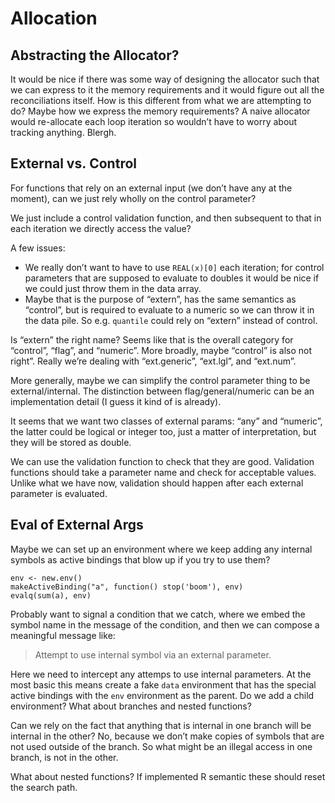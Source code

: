 # Allocation

## Abstracting the Allocator?

It would be nice if there was some way of designing the allocator such that we
can express to it the memory requirements and it would figure out all the
reconciliations itself.  How is this different from what we are attempting to
do?  Maybe how we express the memory requirements?  A naive allocator would
re-allocate each loop iteration so wouldn't have to worry about tracking
anything.  Blergh.


## External vs. Control

For functions that rely on an external input (we don't have any at the moment),
can we just rely wholly on the control parameter?

We just include a control validation function, and then subsequent to that in
each iteration we directly access the value?

A few issues:

* We really don't want to have to use `REAL(x)[0]` each iteration; for control
  parameters that are supposed to evaluate to doubles it would be nice if we
  could just throw them in the data array.
* Maybe that is the purpose of "extern", has the same semantics as "control",
  but is required to evaluate to a numeric so we can throw it in the data pile.
  So e.g. `quantile` could rely on "extern" instead of control.

Is "extern" the right name?  Seems like that is the overall category for
"control", "flag", and "numeric".  More broadly, maybe "control" is also not
right".  Really we're dealing with "ext.generic", "ext.lgl", and "ext.num".

More generally, maybe we can simplify the control parameter thing to be
external/internal.  The distinction between flag/general/numeric can be an
implementation detail (I guess it kind of is already).

It seems that we want two classes of external params: "any" and "numeric", the
latter could be logical or integer too, just a matter of interpretation, but
they will be stored as double.

We can use the validation function to check that they are good.  Validation
functions should take a parameter name and check for acceptable values.  Unlike
what we have now, validation should happen after each external parameter is
evaluated.

## Eval of External Args

Maybe we can set up an environment where we keep adding any internal symbols as
active bindings that blow up if you try to use them?

    env <- new.env()
    makeActiveBinding("a", function() stop('boom'), env)
    evalq(sum(a), env)

Probably want to signal a condition that we catch, where we embed the symbol
name in the message of the condition, and then we can compose a meaningful
message like:

> Attempt to use internal symbol via an external parameter.

Here we need to intercept any attemps to use internal parameters. At the most
basic this means create a fake `data` environment that has the special active
bindings with the `env` environment as the parent.  Do we add a child
environment?  What about branches and nested functions?

Can we rely on the fact that anything that is internal in one branch will be
internal in the other?  No, because we don't make copies of symbols that are not
used outside of the branch.  So what might be an illegal access in one branch,
is not in the other.

What about nested functions?  If implemented R semantic these should reset the
search path.

